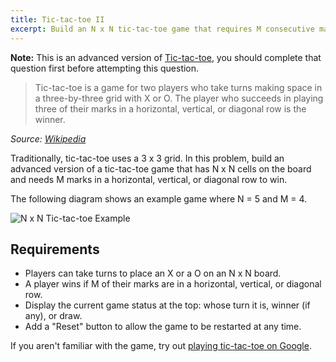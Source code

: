 ```yaml
---
title: Tic-tac-toe II
excerpt: Build an N x N tic-tac-toe game that requires M consecutive marks to win
---
```


**Note:** This is an advanced version of [Tic-tac-toe](/questions/user-interface/tic-tac-toe), you should complete that question first before attempting this question.

> Tic-tac-toe is a game for two players who take turns making space in a three-by-three grid with X or O. The player who succeeds in playing three of their marks in a horizontal, vertical, or diagonal row is the winner.

_Source: [Wikipedia](https://en.wikipedia.org/wiki/Tic-tac-toe)_

Traditionally, tic-tac-toe uses a 3 x 3 grid. In this problem, build an advanced version of a tic-tac-toe game that has N x N cells on the board and needs M marks in a horizontal, vertical, or diagonal row to win.

The following diagram shows an example game where N = 5 and M = 4.

![N x N Tic-tac-toe Example](/img/questions/tic-tac-toe-ii/tic-tac-toe-ii-example.png)

## Requirements

- Players can take turns to place an X or a O on an N x N board.
- A player wins if M of their marks are in a horizontal, vertical, or diagonal row.
- Display the current game status at the top: whose turn it is, winner (if any), or draw.
- Add a "Reset" button to allow the game to be restarted at any time.

If you aren't familiar with the game, try out [playing tic-tac-toe on Google](https://www.google.com/search?q=tic-tac-toe).
